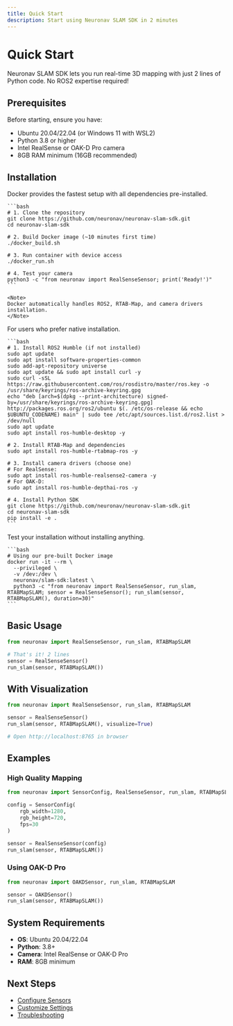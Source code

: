 ```yaml
---
title: Quick Start
description: Start using Neuronav SLAM SDK in 2 minutes
---
```


# Quick Start

Neuronav SLAM SDK lets you run real-time 3D mapping with just 2 lines of Python code. No ROS2 expertise required!

## Prerequisites

Before starting, ensure you have:
- Ubuntu 20.04/22.04 (or Windows 11 with WSL2)
- Python 3.8 or higher
- Intel RealSense or OAK-D Pro camera
- 8GB RAM minimum (16GB recommended)

## Installation

<Tabs>
  <Tab title="Docker (Recommended)">
    Docker provides the fastest setup with all dependencies pre-installed.

    ```bash
    # 1. Clone the repository
    git clone https://github.com/neuronav/neuronav-slam-sdk.git
    cd neuronav-slam-sdk

    # 2. Build Docker image (~10 minutes first time)
    ./docker_build.sh

    # 3. Run container with device access
    ./docker_run.sh

    # 4. Test your camera
    python3 -c "from neuronav import RealSenseSensor; print('Ready!')"
    ```

    <Note>
    Docker automatically handles ROS2, RTAB-Map, and camera drivers installation.
    </Note>
  </Tab>

  <Tab title="Native Installation">
    For users who prefer native installation.

    ```bash
    # 1. Install ROS2 Humble (if not installed)
    sudo apt update
    sudo apt install software-properties-common
    sudo add-apt-repository universe
    sudo apt update && sudo apt install curl -y
    sudo curl -sSL https://raw.githubusercontent.com/ros/rosdistro/master/ros.key -o /usr/share/keyrings/ros-archive-keyring.gpg
    echo "deb [arch=$(dpkg --print-architecture) signed-by=/usr/share/keyrings/ros-archive-keyring.gpg] http://packages.ros.org/ros2/ubuntu $(. /etc/os-release && echo $UBUNTU_CODENAME) main" | sudo tee /etc/apt/sources.list.d/ros2.list > /dev/null
    sudo apt update
    sudo apt install ros-humble-desktop -y

    # 2. Install RTAB-Map and dependencies
    sudo apt install ros-humble-rtabmap-ros -y

    # 3. Install camera drivers (choose one)
    # For RealSense:
    sudo apt install ros-humble-realsense2-camera -y
    # For OAK-D:
    sudo apt install ros-humble-depthai-ros -y

    # 4. Install Python SDK
    git clone https://github.com/neuronav/neuronav-slam-sdk.git
    cd neuronav-slam-sdk
    pip install -e .
    ```
  </Tab>

  <Tab title="Quick Test">
    Test your installation without installing anything.

    ```bash
    # Using our pre-built Docker image
    docker run -it --rm \
      --privileged \
      -v /dev:/dev \
      neuronav/slam-sdk:latest \
      python3 -c "from neuronav import RealSenseSensor, run_slam, RTABMapSLAM; sensor = RealSenseSensor(); run_slam(sensor, RTABMapSLAM(), duration=30)"
    ```
  </Tab>
</Tabs>

## Basic Usage

```python
from neuronav import RealSenseSensor, run_slam, RTABMapSLAM

# That's it! 2 lines
sensor = RealSenseSensor()
run_slam(sensor, RTABMapSLAM())
```

## With Visualization

```python
from neuronav import RealSenseSensor, run_slam, RTABMapSLAM

sensor = RealSenseSensor()
run_slam(sensor, RTABMapSLAM(), visualize=True)

# Open http://localhost:8765 in browser
```

## Examples

### High Quality Mapping

```python
from neuronav import SensorConfig, RealSenseSensor, run_slam, RTABMapSLAM

config = SensorConfig(
    rgb_width=1280,
    rgb_height=720,
    fps=30
)

sensor = RealSenseSensor(config)
run_slam(sensor, RTABMapSLAM())
```

### Using OAK-D Pro

```python
from neuronav import OAKDSensor, run_slam, RTABMapSLAM

sensor = OAKDSensor()
run_slam(sensor, RTABMapSLAM())
```

## System Requirements

- **OS**: Ubuntu 20.04/22.04
- **Python**: 3.8+
- **Camera**: Intel RealSense or OAK-D Pro
- **RAM**: 8GB minimum

## Next Steps

- [Configure Sensors](/sensors)
- [Customize Settings](/configuration)
- [Troubleshooting](/troubleshooting)